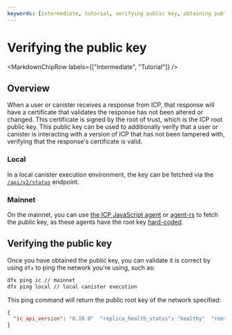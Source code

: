 ```yaml
---
keywords: [intermediate, tutorial, verifying public key, obtaining public key, public key, ic public key]
---
```



# Verifying the public key

<MarkdownChipRow labels={["Intermediate", "Tutorial"]} />

## Overview

When a user or canister receives a response from ICP, that response will have a certificate that validates the response has not been altered or changed. This certificate is signed by the root of trust, which is the ICP root public key. This public key can be used to additionally verify that a user or canister is interacting with a version of ICP that has not been tampered with, verifying that the response's certificate is valid.

### Local

In a local canister execution environment, the key can be fetched via the [`/api/v2/status`](/docs/current/references/ic-interface-spec#api-status) endpoint.

### Mainnet

On the mainnet, you can use [the ICP JavaScript agent](https://github.com/dfinity/agent-js) or [agent-rs](https://github.com/dfinity/agent-rs) to fetch the public key, as these agents have the root key [hard-coded](https://github.com/dfinity/agent-js/blob/main/packages/agent/src/agent/proxy.ts#L244C1-L250C2).

## Verifying the public key

Once you have obtained the public key, you can validate it is correct by using `dfx` to ping the network you're using, such as:

```bash
dfx ping ic // mainnet
dfx ping local // local canister execution
```

This ping command will return the public root key of the network specified:

```json
{
  "ic_api_version": "0.18.0"  "replica_health_status": "healthy"  "root_key": [48, 129, 130, 48, 29, 6, 13, 43, 6, 1, 4, 1, 130, 220, 124, 5, 3, 1, 2, 1, 6, 12, 43, 6, 1, 4, 1, 130, 220, 124, 5, 3, 2, 1, 3, 97, 0, 129, 76, 14, 110, 199, 31, 171, 88, 59, 8, 189, 129, 55, 60, 37, 92, 60, 55, 27, 46, 132, 134, 60, 152, 164, 241, 224, 139, 116, 35, 93, 20, 251, 93, 156, 12, 213, 70, 217, 104, 95, 145, 58, 12, 11, 44, 197, 52, 21, 131, 191, 75, 67, 146, 228, 103, 219, 150, 214, 91, 155, 180, 203, 113, 113, 18, 248, 71, 46, 13, 90, 77, 20, 80, 95, 253, 116, 132, 176, 18, 145, 9, 28, 95, 135, 185, 136, 131, 70, 63, 152, 9, 26, 11, 170, 174]
}
```


